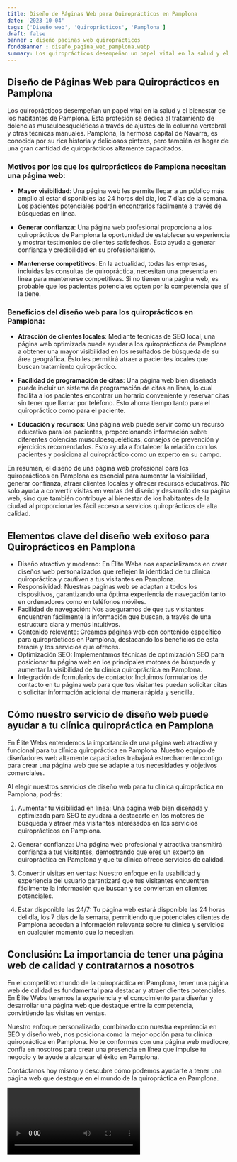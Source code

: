 ```yaml
---
title: Diseño de Páginas Web para Quiroprácticos en Pamplona
date: '2023-10-04'
tags: ['Diseño web', 'Quiroprácticos', 'Pamplona']
draft: false
banner : diseño_paginas_web_quiroprácticos
fondoBanner : diseño_pagina_web_pamplona.webp
summary: Los quiroprácticos desempeñan un papel vital en la salud y el bienestar de los habitantes de Pamplona. Esta profesión se dedica al tratamiento de dolencias musculoesqueléticas a través de ajustes de la columna vertebral y otras técnicas manuales. Pamplona, la hermosa capital de Navarra, es conocida por su rica historia y deliciosos pintxos, pero también es hogar de una gran cantidad de quiroprácticos altamente capacitados.
---
```


## Diseño de Páginas Web para Quiroprácticos en Pamplona

Los quiroprácticos desempeñan un papel vital en la salud y el bienestar de los habitantes de Pamplona. Esta profesión se dedica al tratamiento de dolencias musculoesqueléticas a través de ajustes de la columna vertebral y otras técnicas manuales. Pamplona, la hermosa capital de Navarra, es conocida por su rica historia y deliciosos pintxos, pero también es hogar de una gran cantidad de quiroprácticos altamente capacitados.

### Motivos por los que los quiroprácticos de Pamplona necesitan una página web:

- **Mayor visibilidad**: Una página web les permite llegar a un público más amplio al estar disponibles las 24 horas del día, los 7 días de la semana. Los pacientes potenciales podrán encontrarlos fácilmente a través de búsquedas en línea.

- **Generar confianza**: Una página web profesional proporciona a los quiroprácticos de Pamplona la oportunidad de establecer su experiencia y mostrar testimonios de clientes satisfechos. Esto ayuda a generar confianza y credibilidad en su profesionalismo.

- **Mantenerse competitivos**: En la actualidad, todas las empresas, incluidas las consultas de quiropráctica, necesitan una presencia en línea para mantenerse competitivas. Si no tienen una página web, es probable que los pacientes potenciales opten por la competencia que sí la tiene.

### Beneficios del diseño web para los quiroprácticos en Pamplona:

- **Atracción de clientes locales**: Mediante técnicas de SEO local, una página web optimizada puede ayudar a los quiroprácticos de Pamplona a obtener una mayor visibilidad en los resultados de búsqueda de su área geográfica. Esto les permitirá atraer a pacientes locales que buscan tratamiento quiropráctico.

- **Facilidad de programación de citas**: Una página web bien diseñada puede incluir un sistema de programación de citas en línea, lo cual facilita a los pacientes encontrar un horario conveniente y reservar citas sin tener que llamar por teléfono. Esto ahorra tiempo tanto para el quiropráctico como para el paciente.

- **Educación y recursos**: Una página web puede servir como un recurso educativo para los pacientes, proporcionando información sobre diferentes dolencias musculoesqueléticas, consejos de prevención y ejercicios recomendados. Esto ayuda a fortalecer la relación con los pacientes y posiciona al quiropráctico como un experto en su campo.

En resumen, el diseño de una página web profesional para los quiroprácticos en Pamplona es esencial para aumentar la visibilidad, generar confianza, atraer clientes locales y ofrecer recursos educativos. No solo ayuda a convertir visitas en ventas del diseño y desarrollo de su página web, sino que también contribuye al bienestar de los habitantes de la ciudad al proporcionarles fácil acceso a servicios quiroprácticos de alta calidad.

<GifSeo />

<Cta />

## Elementos clave del diseño web exitoso para Quiroprácticos en Pamplona

- Diseño atractivo y moderno: En Élite Webs nos especializamos en crear diseños web personalizados que reflejen la identidad de tu clínica quiropráctica y cautiven a tus visitantes en Pamplona.
- Responsividad: Nuestras páginas web se adaptan a todos los dispositivos, garantizando una óptima experiencia de navegación tanto en ordenadores como en teléfonos móviles.
- Facilidad de navegación: Nos aseguramos de que tus visitantes encuentren fácilmente la información que buscan, a través de una estructura clara y menús intuitivos.
- Contenido relevante: Creamos páginas web con contenido específico para quiroprácticos en Pamplona, destacando los beneficios de esta terapia y los servicios que ofreces.
- Optimización SEO: Implementamos técnicas de optimización SEO para posicionar tu página web en los principales motores de búsqueda y aumentar la visibilidad de tu clínica quiropráctica en Pamplona.
- Integración de formularios de contacto: Incluimos formularios de contacto en tu página web para que tus visitantes puedan solicitar citas o solicitar información adicional de manera rápida y sencilla.

## Cómo nuestro servicio de diseño web puede ayudar a tu clínica quiropráctica en Pamplona

En Élite Webs entendemos la importancia de una página web atractiva y funcional para tu clínica quiropráctica en Pamplona. Nuestro equipo de diseñadores web altamente capacitados trabajará estrechamente contigo para crear una página web que se adapte a tus necesidades y objetivos comerciales.

Al elegir nuestros servicios de diseño web para tu clínica quiropráctica en Pamplona, podrás:

1. Aumentar tu visibilidad en línea: Una página web bien diseñada y optimizada para SEO te ayudará a destacarte en los motores de búsqueda y atraer más visitantes interesados en los servicios quiroprácticos en Pamplona.

2. Generar confianza: Una página web profesional y atractiva transmitirá confianza a tus visitantes, demostrando que eres un experto en quiropráctica en Pamplona y que tu clínica ofrece servicios de calidad.

3. Convertir visitas en ventas: Nuestro enfoque en la usabilidad y experiencia del usuario garantizará que tus visitantes encuentren fácilmente la información que buscan y se conviertan en clientes potenciales.

4. Estar disponible las 24/7: Tu página web estará disponible las 24 horas del día, los 7 días de la semana, permitiendo que potenciales clientes de Pamplona accedan a información relevante sobre tu clínica y servicios en cualquier momento que lo necesiten.

## Conclusión: La importancia de tener una página web de calidad y contratarnos a nosotros

En el competitivo mundo de la quiropráctica en Pamplona, tener una página web de calidad es fundamental para destacar y atraer clientes potenciales. En Élite Webs tenemos la experiencia y el conocimiento para diseñar y desarrollar una página web que destaque entre la competencia, convirtiendo las visitas en ventas.

Nuestro enfoque personalizado, combinado con nuestra experiencia en SEO y diseño web, nos posiciona como la mejor opción para tu clínica quiropráctica en Pamplona. No te conformes con una página web mediocre, confía en nosotros para crear una presencia en línea que impulse tu negocio y te ayude a alcanzar el éxito en Pamplona.

Contáctanos hoy mismo y descubre cómo podemos ayudarte a tener una página web que destaque en el mundo de la quiropráctica en Pamplona.

<Video />

<CtaBot job='Quiroprácticos' city='Pamplona'/>

<Gmaps query='Pamplona+españa+maps' />
